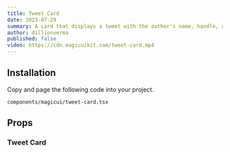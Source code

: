```yaml
---
title: Tweet Card
date: 2023-07-29
summary: A card that displays a tweet with the author's name, handle, and profile picture.
author: dillionverma
published: false
video: https://cdn.magicuikit.com/tweet-card.mp4
---
```


<ComponentPreview name="tweet-card-demo" />

<Steps>

<Step>

## Installation

Copy and page the following code into your project.

```text
components/magicui/tweet-card.tsx
```

<ComponentSource name="tweet-card" />

</Step>

</Steps>

## Props

### Tweet Card
